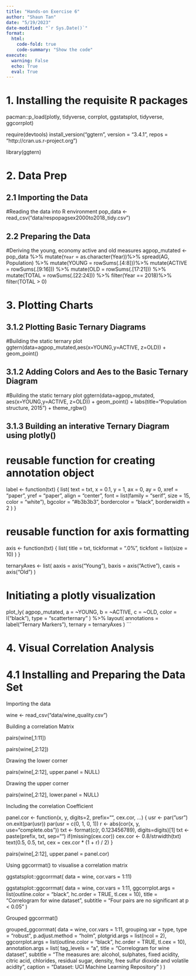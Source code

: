 ```yaml
---
title: "Hands-on Exercise 6"
author: "Shaun Tan"
date: "5/19/2023"
date-modified: "`r Sys.Date()`"
format:
  html:
    code-fold: true
    code-summary: "Show the code"
execute:
  warning: False
  echo: True
  eval: True
---
```


# 1. Installing the requisite R packages


pacman::p_load(plotly, tidyverse, corrplot, ggstatsplot, tidyverse, ggcorrplot)

require(devtools)
install_version("ggtern", version = "3.4.1", repos = "http://cran.us.r-project.org")

library(ggtern)


# 2. Data Prep

## 2.1 Importing the Data


#Reading the data into R environment
pop_data <- read_csv("data/respopagsex2000to2018_tidy.csv") 


## 2.2 Preparing the Data


#Deriving the young, economy active and old measures
agpop_mutated <- pop_data %>%
  mutate(`Year` = as.character(Year))%>%
  spread(AG, Population) %>%
  mutate(YOUNG = rowSums(.[4:8]))%>%
  mutate(ACTIVE = rowSums(.[9:16]))  %>%
  mutate(OLD = rowSums(.[17:21])) %>%
  mutate(TOTAL = rowSums(.[22:24])) %>%
  filter(Year == 2018)%>%
  filter(TOTAL > 0)


# 3. Plotting Charts

## 3.1.2 Plotting Basic Ternary Diagrams


#Building the static ternary plot
ggtern(data=agpop_mutated,aes(x=YOUNG,y=ACTIVE, z=OLD)) +
  geom_point()


## 3.1.2 Adding Colors and Aes to the Basic Ternary Diagram


#Building the static ternary plot
ggtern(data=agpop_mutated, aes(x=YOUNG,y=ACTIVE, z=OLD)) +
  geom_point() +
  labs(title="Population structure, 2015") +
  theme_rgbw()


## 3.1.3 Building an interative Ternary Diagram using plotly()


# reusable function for creating annotation object
label <- function(txt) {
  list(
    text = txt, 
    x = 0.1, y = 1,
    ax = 0, ay = 0,
    xref = "paper", yref = "paper", 
    align = "center",
    font = list(family = "serif", size = 15, color = "white"),
    bgcolor = "#b3b3b3", bordercolor = "black", borderwidth = 2
  )
}

# reusable function for axis formatting
axis <- function(txt) {
  list(
    title = txt, tickformat = ".0%", tickfont = list(size = 10)
  )
}

ternaryAxes <- list(
  aaxis = axis("Young"), 
  baxis = axis("Active"), 
  caxis = axis("Old")
)

# Initiating a plotly visualization 
plot_ly(
  agpop_mutated, 
  a = ~YOUNG, 
  b = ~ACTIVE, 
  c = ~OLD, 
  color = I("black"), 
  type = "scatterternary"
) %>%
  layout(
    annotations = label("Ternary Markers"), 
    ternary = ternaryAxes
  )
```

# 4. Visual Correlation Analysis

# 4.1 Installing and Preparing the Data Set

Importing the data


wine <- read_csv("data/wine_quality.csv")


Building a correlation Matrix


pairs(wine[,1:11])



pairs(wine[,2:12])


Drawing the lower corner


pairs(wine[,2:12], upper.panel = NULL)


Drawing the upper corner


pairs(wine[,2:12], lower.panel = NULL)


Including the correlation Coefficient


panel.cor <- function(x, y, digits=2, prefix="", cex.cor, ...) {
usr <- par("usr")
on.exit(par(usr))
par(usr = c(0, 1, 0, 1))
r <- abs(cor(x, y, use="complete.obs"))
txt <- format(c(r, 0.123456789), digits=digits)[1]
txt <- paste(prefix, txt, sep="")
if(missing(cex.cor)) cex.cor <- 0.8/strwidth(txt)
text(0.5, 0.5, txt, cex = cex.cor * (1 + r) / 2)
}

pairs(wine[,2:12], 
      upper.panel = panel.cor)


Using ggcorrmat() to visualise a correlation matrix


ggstatsplot::ggcorrmat(
  data = wine, 
  cor.vars = 1:11)



ggstatsplot::ggcorrmat(
  data = wine, 
  cor.vars = 1:11,
  ggcorrplot.args = list(outline.color = "black", 
                         hc.order = TRUE,
                         tl.cex = 10),
  title    = "Correlogram for wine dataset",
  subtitle = "Four pairs are no significant at p < 0.05"
)


Grouped ggcorrmat()


grouped_ggcorrmat(
  data = wine,
  cor.vars = 1:11,
  grouping.var = type,
  type = "robust",
  p.adjust.method = "holm",
  plotgrid.args = list(ncol = 2),
  ggcorrplot.args = list(outline.color = "black", 
                         hc.order = TRUE,
                         tl.cex = 10),
  annotation.args = list(
    tag_levels = "a",
    title = "Correlogram for wine dataset",
    subtitle = "The measures are: alcohol, sulphates, fixed acidity, citric acid, chlorides, residual sugar, density, free sulfur dioxide and volatile acidity",
    caption = "Dataset: UCI Machine Learning Repository"
  )
)

